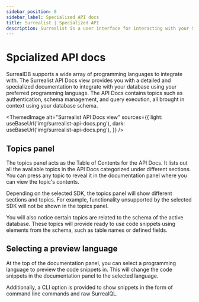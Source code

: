 ```yaml
---
sidebar_position: 8
sidebar_label: Specialized API docs
title: Surrealist | Specialized API
description: Surrealist is a user interface for interacting with your SurrealDB database visually. It enables you to seamlessly connect to any SurrealDB instance, allowing you to execute queries, explore your tables, design your schemas, and much more.
---
```



# Spcialized API docs

SurrealDB supports a wide array of programming languages to integrate with. The Surrealist API Docs view provides you with a detailed and specialized documentation to integrate with your database using your preferred programming language.
The API Docs contains topics such as authentication, schema management, and query execution, all brought in context using your database schema.

<ThemedImage
  alt="Surrealist API Docs view"
  sources={{
    light: useBaseUrl('img/surrealist-api-docs.png'),
    dark: useBaseUrl('img/surrealist-api-docs.png'),
  }}
/>

## Topics panel

The topics panel acts as the Table of Contents for the API Docs. It lists out all the available topics in the API Docs categorized under different sections. You can press any topic to reveal it in the documentation panel where you can view the topic's contents.

Depending on the selected SDK, the topics panel will show different sections and topics. For example, functionality unsupported by the selected SDK will not be shown in the topics panel.

You will also notice certain topics are related to the schema of the active database. These topics will provide ready to use code snippets using elements from the schema, such as table names or defined fields.

## Selecting a preview language

At the top of the documentation panel, you can select a programming language to preview the code snippets in. This will change the code snippets in the documentation panel to the selected language.

Additionally, a CLI option is provided to show snippets in the form of command line commands and raw SurrealQL.